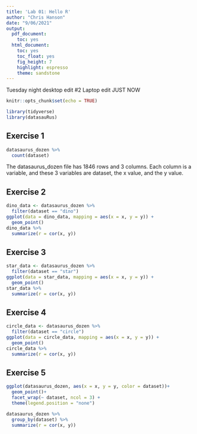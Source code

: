 ```yaml
---
title: 'Lab 01: Hello R'
author: "Chris Hanson"
date: "9/06/2021"
output:
  pdf_document:
    toc: yes
  html_document:
    toc: yes
    toc_float: yes
    fig_height: 7
    highlight: espresso
    theme: sandstone
---
```

Tuesday night desktop edit #2
Laptop edit JUST NOW

```r
knitr::opts_chunk$set(echo = TRUE)
```


```r
library(tidyverse)
library(datasauRus)
```


## Exercise 1

```r
datasaurus_dozen %>%
  count(dataset)
```
The datasaurus_dozen file has 1846 rows and 3 columns. Each column is a variable, and these 3 variables are dataset, the x value, and the y value.

## Exercise 2

```r
dino_data <- datasaurus_dozen %>%
  filter(dataset == "dino")
ggplot(data = dino_data, mapping = aes(x = x, y = y)) +
  geom_point()
dino_data %>%
  summarize(r = cor(x, y))
```

## Exercise 3

```r
star_data <- datasaurus_dozen %>%
  filter(dataset == "star")
ggplot(data = star_data, mapping = aes(x = x, y = y)) +
  geom_point()
star_data %>%
  summarize(r = cor(x, y))

```

## Exercise 4

```r
circle_data <- datasaurus_dozen %>%
  filter(dataset == "circle")
ggplot(data = circle_data, mapping = aes(x = x, y = y)) +
  geom_point()
circle_data %>%
  summarize(r = cor(x, y))

```

## Exercise 5

```r
ggplot(datasaurus_dozen, aes(x = x, y = y, color = dataset))+
  geom_point()+
  facet_wrap(~ dataset, ncol = 3) +
  theme(legend.position = "none")

datasaurus_dozen %>%
  group_by(dataset) %>%
  summarize(r = cor(x, y))

```
